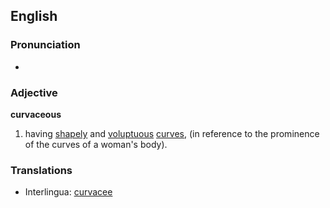 ==English==
=== Pronunciation ===
*{{audio|en-uk-curvaceous.ogg|Audio (UK)}}
===Adjective===
'''curvaceous'''
# having [[shapely]] and [[voluptuous]] [[curve]]s, (in reference to the prominence of the curves of a woman's body).

=== Translations ===
*Interlingua: [[curvacee]]